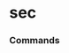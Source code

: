 # sec


### Commands
<ul className='grid grid-cols-1 md:grid-cols-2 lg:grid-cols-3 xl:grid-cols-4 gap-4 -ml-6'>
<ReferenceCard
    title="schema_files"
    description="Get lists of SEC XML schema files by year."
    url="sec/schema_files"
    command
/><ReferenceCard
    title="sic_search"
    description="Search for Industry Titles, Reporting Office, and SIC Codes."
    url="sec/sic_search"
    command
/><ReferenceCard
    title="symbol_map"
    description="Get the ticker symbol corresponding to a company's CIK."
    url="sec/symbol_map"
    command
/><ReferenceCard
    title="institutions_search"
    description="Look up institutions regulated by the SEC."
    url="sec/institutions_search"
    command
/><ReferenceCard
    title="cik_map"
    description="Get the CIK number corresponding to a ticker symbol."
    url="sec/cik_map"
    command
/><ReferenceCard
    title="rss_litigation"
    description="The RSS feed provides links to litigation releases concerning civil lawsuits brought by the..."
    url="sec/rss_litigation"
    command
/>
</ul>

